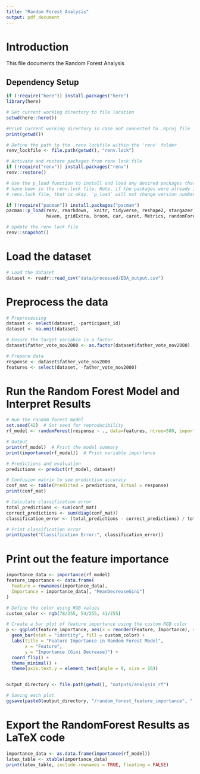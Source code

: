 ```yaml
---
title: "Random Forest Analysis"
output: pdf_document
---
```


# Introduction
This file documents the Random Forest Analysis 

## Dependency Setup
```r

if (!require("here")) install.packages("here")
library(here)

# Set current working directory to file location
setwd(here::here())

#Print current working directory in case not connected to .Rproj file
print(getwd())

# Define the path to the .renv lockfile within the 'renv' folder
renv_lockfile <- file.path(getwd(), "renv.lock")

# Activate and restore packages from renv lock file
if (!require("renv")) install.packages("renv")
renv::restore()

# Use the p_load function to install and load any desired packages that may not 
# have been in the renv.lock file. Note, if the packages were already in the 
# renv.lock file, that is okay. `p_load` will not change version number

if (!require("pacman")) install.packages("pacman")
pacman::p_load(renv, rmarkdown,  knitr, tidyverse, reshape2, stargazer, 
               haven, gridExtra, broom, car, caret, Metrics, randomForest)

# Update the renv lock file
renv::snapshot()
```

# Load the dataset

```r

# Load the dataset
dataset <- readr::read_csv("data/processed/EDA_output.csv")

```

# Preprocess the data

```r

# Preprocessing
dataset <- select(dataset, -participant_id)  
dataset <- na.omit(dataset)                  

# Ensure the target variable is a factor
dataset$father_vote_nov2000 <- as.factor(dataset$father_vote_nov2000)

# Prepare data
response <- dataset$father_vote_nov2000
features <- select(dataset, -father_vote_nov2000)

```

# Run the Random Forest Model and Interpret Results

```r

# Run the random forest model
set.seed(42)  # Set seed for reproducibility
rf_model <- randomForest(response ~ ., data=features, ntree=500, importance=TRUE)

# Output
print(rf_model)  # Print the model summary
print(importance(rf_model))  # Print variable importance

# Predictions and evaluation
predictions <- predict(rf_model, dataset)

# Confusion matrix to see prediction accuracy
conf_mat <- table(Predicted = predictions, Actual = response)
print(conf_mat)

# Calculate classification error
total_predictions <- sum(conf_mat)
correct_predictions <- sum(diag(conf_mat)) 
classification_error <- (total_predictions - correct_predictions) / total_predictions

# Print classification error
print(paste("Classification Error:", classification_error))
```

# Print out the feature importance

```r
importance_data <- importance(rf_model)
feature_importance <- data.frame(
  Feature = rownames(importance_data),
  Importance = importance_data[, "MeanDecreaseGini"]
)

# Define the color using RGB values
custom_color <- rgb(78/255, 54/255, 41/255)

# Create a bar plot of feature importance using the custom RGB color
p <- ggplot(feature_importance, aes(x = reorder(Feature, Importance), y = Importance)) +
  geom_bar(stat = "identity", fill = custom_color) + 
  labs(title = "Feature Importance in Random Forest Model",
       x = "Feature",
       y = "Importance (Gini Decrease)") +
  coord_flip() +  
  theme_minimal() +
  theme(axis.text.y = element_text(angle = 0, size = 16))


output_directory <- file.path(getwd(), "outputs/analysis_rf")

# Saving each plot
ggsave(paste0(output_directory, "/random_forest_feature_importance", ".png"), plot = p, width = 10, height = 8, dpi = 300)

```

# Export the RandomForest Results as LaTeX code

```r

importance_data <- as.data.frame(importance(rf_model))
latex_table <- xtable(importance_data)
print(latex_table, include.rownames = TRUE, floating = FALSE)

```
